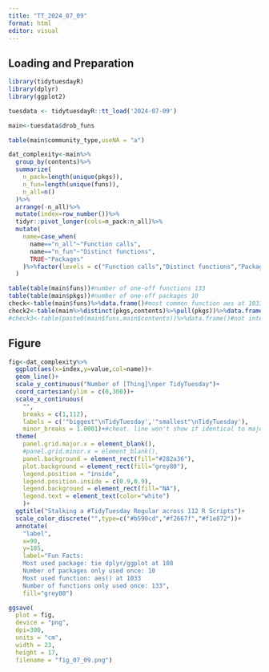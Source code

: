 ```yaml
---
title: "TT_2024_07_09"
format: html
editor: visual
---
```


## Loading and Preparation

```r
library(tidytuesdayR)
library(dplyr)
library(ggplot2)

tuesdata <- tidytuesdayR::tt_load('2024-07-09')

main<-tuesdata$drob_funs

table(main$community_type,useNA = "a")

dat_complexity<-main%>%
  group_by(contents)%>%
  summarize(
    n_pack=length(unique(pkgs)),
    n_fun=length(unique(funs)),
    n_all=n()
  )%>%
  arrange(-n_all)%>%
  mutate(index=row_number())%>%
  tidyr::pivot_longer(cols=n_pack:n_all)%>%
  mutate(
    name=case_when(
      name=="n_all"~"Function calls",
      name=="n_fun"~"Distinct functions",
      TRUE~"Packages"
    )%>%factor(levels = c("Function calls","Distinct functions","Packages"))
  )

table(table(main$funs))#number of one-off functions 133
table(table(main$pkgs))#number of one-off packages 10
check<-table(main$funs)%>%data.frame()#most common function aes at 1033
check2<-table(main%>%distinct(pkgs,contents)%>%pull(pkgs))%>%data.frame()#most common external package ggplot and dplyr at 108
#check3<-table(paste0(main$funs,main$contents))%>%data.frame()#not interesting
```

## Figure

```r
fig<-dat_complexity%>%
  ggplot(aes(x=index,y=value,col=name))+
  geom_line()+
  scale_y_continuous("Number of [Thing]\nper TidyTuesday")+
  coord_cartesian(ylim = c(0,300))+
  scale_x_continuous(
    "",
    breaks = c(1,112),
    labels = c('"biggest"\nTidyTuesday','"smallest"\nTidyTuesday'),
    minor_breaks = 1.0001)+#cheat. line won't show if identical to major point
  theme(
    panel.grid.major.x = element_blank(),
    #panel.grid.minor.x = element_blank(),
    panel.background = element_rect(fill="#282a36"),
    plot.background = element_rect(fill="grey80"),
    legend.position = "inside",
    legend.position.inside = c(0.9,0.9),
    legend.background = element_rect(fill="NA"),
    legend.text = element_text(color="white")
    )+
  ggtitle("Stalking a #TidyTuesday Regular across 112 R Scripts")+
  scale_color_discrete("",type=c("#b590cd","#f2667f","#f1e872"))+
  annotate(
    "label",
    x=90,
    y=185,
    label="Fun Facts:
    Most used package: tie dplyr/ggplot at 108
    Number of packages only used once: 10
    Most used function: aes() at 1033
    Number of functions only used once: 133",
    fill="grey80")

ggsave(
  plot = fig,
  device = "png",
  dpi=300,
  units = "cm",
  width = 23,
  height = 17,
  filename = "fig_07_09.png")
```

